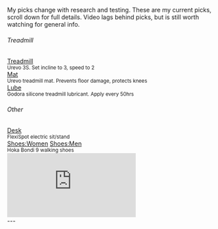 
My picks change with research and testing. These are my current picks, scroll down for full details. Video lags behind picks, but is still worth watching for general info.


<div class="d-flex flex-wrap gap-2 mb-4">
  <div className="card" style={{ minWidth: '300px', flex: '1' }}>
    <div className="card-body">
      <h6 className="card-subtitle mb-2 text-body-secondary">Treadmill</h6>
      <div>
        <a
          href={walkingDeskLinks["key://urevo_3s"]}
          target="_blank"
          className="btn btn-primary"
        >Treadmill</a>
        <div><small className="text-body-secondary">Urevo 3S. Set incline to 3, speed to 2</small></div>
      </div>
      <div className="mt-2">
        <a href={walkingDeskLinks["key://mat"]} target="_blank" className="btn btn-outline-primary">Mat</a>
        <div><small className="text-body-secondary">Urevo treadmill mat. Prevents floor damage, protects knees</small></div>
      </div>
      <div className="mt-2">
        <a href={walkingDeskLinks["key://lube"]} target="_blank" className="btn btn-outline-primary">Lube</a>
        <div><small className="text-body-secondary">Godora silicone treadmill lubricant. Apply every 50hrs</small></div>
      </div>
    </div>
  </div>

  <div className="card" style={{ minWidth: '300px', flex: '1' }}>
    <div className="card-body">
      <h6 className="card-subtitle mb-2 text-body-secondary">Other</h6>
      <div>
        <a
          href={walkingDeskLinks["key://flexispot"]}
          target="_blank"
          className="btn btn-outline-primary"
        >Desk</a>
        <div><small className="text-body-secondary">FlexiSpot electric sit/stand</small></div>
      </div>
      <div className="mt-2">
        <a href={walkingDeskLinks["key://hoka_women"]} target="_blank" className="btn btn-outline-primary me-1">Shoes:Women</a>
        <a href={walkingDeskLinks["key://hoka_men"]} target="_blank" className="btn btn-outline-primary">Shoes:Men</a>
        <div><small className="text-body-secondary">Hoka Bondi 9 walking shoes</small></div>
      </div>
    </div>
  </div>
</div>

<div style={{
  maxWidth: '800px',
  margin: '0 auto 1rem auto'
}}>
  <div style={{
    position: 'relative',
    paddingBottom: '56.25%',
    height: 0,
    overflow: 'hidden'
  }}>
    <iframe 
      style={{
        position: 'absolute',
        top: 0,
        left: 0,
        width: '100%',
        height: '100%'
      }}
      src="https://www.youtube.com/embed/pJXnnhJsrlw?si=YUMsTIdygyuIuzip" 
      title="YouTube video player" 
      frameborder="0" 
      allow="accelerometer; autoplay; clipboard-write; encrypted-media; gyroscope; picture-in-picture; web-share" 
      allowfullscreen
    ></iframe>
  </div>
</div>

<Workflowy wf={wf} />
---
<BattleStation />